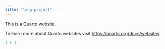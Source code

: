 ```yaml
---
title: "lang-project"
---
```


This is a Quarto website.

To learn more about Quarto websites visit <https://quarto.org/docs/websites>.

```r
1 + 1
```
